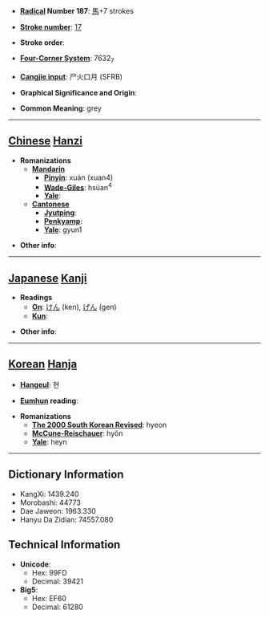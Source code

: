 * '''[[Wiktionary:Chinese radical index| Radical]] Number 187''': [[Wiktionary:Chinese radical index 馬|馬]]+7 strokes

* '''[[Wiktionary:Chinese total strokes index|Stroke number]]''': [[Wiktionary:Chinese total strokes index 17|17]]

* '''Stroke order''': 

* '''[[Wiktionary:Chinese four corner index|Four-Corner System]]''': 7632<sub>7</sub>

* '''[[Wiktionary:Chinese Cangjie index|Cangjie input]]''': 尸火口月 (SFRB)

* '''Graphical Significance and Origin''': 

* '''Common Meaning''': grey

----

== [[Chinese]] [[Hanzi]] ==

* '''Romanizations'''
** '''[[Mandarin]]'''
*** '''[[Pinyin]]''': xuàn (xuan4)
*** '''[[Wade-Giles]]''': hsüan<sup>4</sup>
*** '''[[Yale]]''': 
** '''[[Cantonese]]'''
*** '''[[Jyutping]]''':
*** '''[[Penkyamp]]''': 
*** '''[[Yale]]''': gyun1

* '''Other info''': 

----

== [[Japanese]] [[Kanji]] ==

* '''Readings'''
** '''[[On]]''': [[けん]] (ken), [[げん]] (gen)
** '''[[Kun]]''': 

* '''Other info''':  

----

== [[Korean]] [[Hanja]] ==

* '''[[Hangeul]]''': 현

* '''[[Eumhun]] reading''': 

* '''Romanizations'''
** '''[[The 2000 South Korean Revised Romanization|The 2000 South Korean Revised]]''': hyeon
** '''[[McCune-Reischauer]]''': hyŏn
** '''[[Yale]]''': heyn

----

== Dictionary Information ==

* KangXi: 1439.240
* Morobashi: 44773
* Dae Jaweon: 1963.330
* Hanyu Da Zidian: 74557.080

== Technical Information ==

* '''Unicode''':
** Hex: 99FD
** Decimal: 39421
* '''Big5''':
** Hex: EF60
** Decimal: 61280